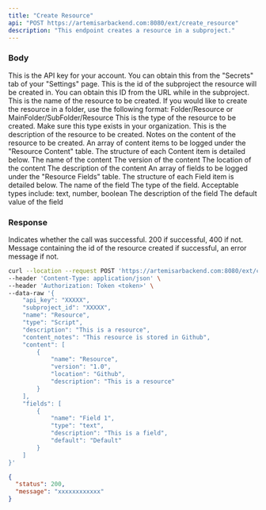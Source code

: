 ```yaml
---
title: "Create Resource"
api: "POST https://artemisarbackend.com:8080/ext/create_resource"
description: "This endpoint creates a resource in a subproject."
---
```


### Body

<ParamField body="api_key" type="string" required>
  This is the API key for your account. You can obtain this from the "Secrets" tab of your "Settings" page.
</ParamField>

<ParamField body="subproject_id" type="string" required>
  This is the id of the subproject the resource will be created in. You can obtain this ID from the URL while in the subproject.
</ParamField>

<ParamField body="name" type="string" required>
  This is the name of the resource to be created. If you would like to create the resource in a folder, use the following format: Folder/Resource or MainFolder/SubFolder/Resource
</ParamField>

<ParamField body="type" type="string" required>
  This is the type of the resource to be created. Make sure this type exists in your organization.
</ParamField>

<ParamField body="description" type="string" optional default="">
  This is the description of the resource to be created.
</ParamField>

<ParamField body="content_notes" type="string" optional default="">
  Notes on the content of the resource to be created.
</ParamField>

<ParamField body="content" type="[Content]" optional>
  An array of content items to be logged under the "Resource Content" table. The structure of each Content item is detailed below.
   <Expandable title="Content Structure">
    <ResponseField name="name" type="string" required>
      The name of the content
    </ResponseField>
    <ResponseField name="version" type="string" optional>
        The version of the content
    </ResponseField>
     <ResponseField name="location" type="string" optional>
        The location of the content
    </ResponseField>
     <ResponseField name="description" type="string" optional>
        The description of the content
    </ResponseField>
  </Expandable>
</ParamField>

<ParamField body="fields" type="[Field]" optional>
  An array of fields to be logged under the "Resource Fields" table. The structure of each Field item is detailed below.
   <Expandable title="Field Structure">
    <ResponseField name="name" type="string" required>
      The name of the field
    </ResponseField>
    <ResponseField name="type" type="string" required>
        The type of the field. Acceptable types include: text, number, boolean
    </ResponseField>
     <ResponseField name="description" type="string" optional default="">
        The description of the field
    </ResponseField>
     <ResponseField name="default" type="type" optional default="">
        The default value of the field
    </ResponseField>
  </Expandable>
</ParamField>


### Response

<ResponseField name="status" type="number">
  Indicates whether the call was successful. 200 if successful, 400 if not.
</ResponseField>

<ResponseField name="message" type="string">
  Message containing the id of the resource created if successful, an error message if not.
</ResponseField>

<RequestExample>

```bash Example Request
curl --location --request POST 'https://artemisarbackend.com:8080/ext/create_resource' \
--header 'Content-Type: application/json' \
--header 'Authorization: Token <token>' \
--data-raw '{
    "api_key": "XXXXX",
    "subproject_id": "XXXXX",
    "name": "Resource",
    "type": "Script",
    "description": "This is a resource",
    "content_notes": "This resource is stored in Github",
    "content": [
        {
            "name": "Resource",
            "version": "1.0",
            "location": "Github",
            "description": "This is a resource"
        }
    ],
    "fields": [
        {
            "name": "Field 1",
            "type": "text",
            "description": "This is a field",
            "default": "Default"
        }
    ]
}'
```

</RequestExample>

<ResponseExample>

```json Response
{
  "status": 200,
  "message": "xxxxxxxxxxxx"
}
```

</ResponseExample>